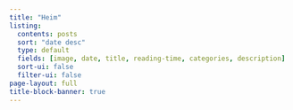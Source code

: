 ```yaml
---
title: "Heim"
listing:
  contents: posts
  sort: "date desc"
  type: default
  fields: [image, date, title, reading-time, categories, description]
  sort-ui: false
  filter-ui: false
page-layout: full
title-block-banner: true
---
```



